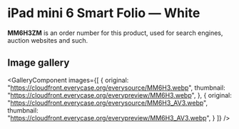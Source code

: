 
# iPad mini 6 Smart Folio — White

<Callout type='info' emoji='👉🏻'>**MM6H3ZM** is an order number for this product, used for search engines, auction websites and such.</Callout>

## Image gallery

<GalleryComponent
    images={[
      {
        original: "https://cloudfront.everycase.org/everysource/MM6H3.webp",
        thumbnail: "https://cloudfront.everycase.org/everypreview/MM6H3.webp",
      },
      {
        original: "https://cloudfront.everycase.org/everysource/MM6H3_AV3.webp",
        thumbnail: "https://cloudfront.everycase.org/everypreview/MM6H3_AV3.webp",
      }
    ]}
  />
